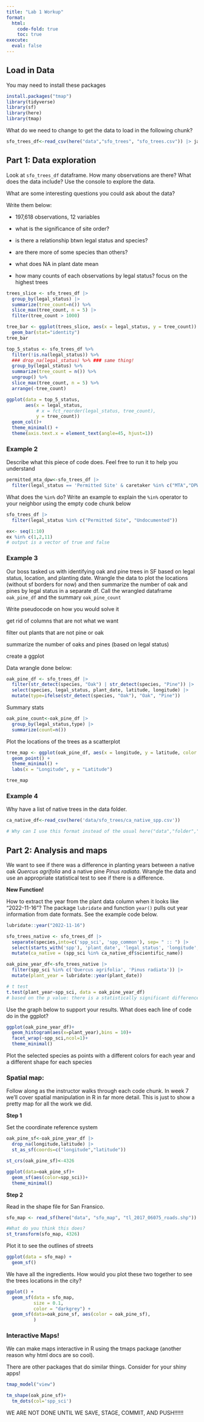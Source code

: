 ```yaml
---
title: "Lab 1 Workup"
format: 
  html: 
    code-fold: true
    toc: true
execute:
  eval: false
---
```


## Load in Data

You may need to install these packages

```r
install.packages("tmap")
library(tidyverse)
library(sf)
library(here)
library(tmap)
```

What do we need to change to get the data to load in the following chunk?

```r
sfo_trees_df<-read_csv(here("data","sfo_trees", "sfo_trees.csv")) |> janitor::clean_names() # "lazy load" - you don't have to load the entire package
```

## Part 1: Data exploration

Look at `sfo_trees_df` dataframe. How many observations are there? What does the data include? Use the console to explore the data.

What are some interesting questions you could ask about the data?

Write them below:

-   197,618 observations, 12 variables

-   what is the significance of site order?

-   is there a relationship btwn legal status and species?

-   are there more of some species than others?

-   what does NA in plant date mean

-   how many counts of each observations by legal status? focus on the highest trees

```r
trees_slice <- sfo_trees_df |> 
  group_by(legal_status) |>
  summarize(tree_count=n()) %>% 
  slice_max(tree_count, n = 5) |>
  filter(tree_count > 1000)

tree_bar <- ggplot(trees_slice, aes(x = legal_status, y = tree_count)) +
  geom_bar(stat="identity")
tree_bar
```

```r
top_5_status <- sfo_trees_df %>% 
  filter(!is.na(legal_status)) %>% 
  ### drop_na(legal_status) %>% ### same thing!
  group_by(legal_status) %>% 
  summarize(tree_count = n()) %>%
  ungroup() %>%
  slice_max(tree_count, n = 5) %>% 
  arrange(-tree_count)

ggplot(data = top_5_status, 
       aes(x = legal_status, 
           # x = fct_reorder(legal_status, tree_count),
           y = tree_count)) 
  geom_col()+
  theme_minimal() +
  theme(axis.text.x = element_text(angle=45, hjust=1))
```

### Example 2

Describe what this piece of code does. Feel free to run it to help you understand

```r
permitted_mta_dpw<-sfo_trees_df |> 
  filter(legal_status == 'Permitted Site' & caretaker %in% c("MTA","DPW"))
```

What does the `%in%` do? Write an example to explain the `%in%` operator to your neighbor using the empty code chunk below

```r
sfo_trees_df |>
  filter(legal_status %in% c("Permitted Site", "Undocumented"))

ex<- seq(1:10)
ex %in% c(1,2,11)
# output is a vector of true and false

```

### Example 3

Our boss tasked us with identifying oak and pine trees in SF based on legal status, location, and planting date. Wrangle the data to plot the locations (without sf borders for now) and then summarize the number of oak and pines by legal status in a separate df. Call the wrangled dataframe `oak_pine_df` and the summary `oak_pine_count`

Write pseudocode on how you would solve it

get rid of columns that are not what we want

filter out plants that are not pine or oak

summarize the number of oaks and pines (based on legal status)

create a ggplot

Data wrangle done below:

```r
oak_pine_df <- sfo_trees_df |>
  filter(str_detect(species, "Oak") | str_detect(species, "Pine")) |>
  select(species, legal_status, plant_date, latitude, longitude) |>
  mutate(type=ifelse(str_detect(species, "Oak"), "Oak", "Pine"))

```

Summary stats

```r
oak_pine_count<-oak_pine_df |> 
  group_by(legal_status,type) |>
  summarize(count=n())
```

Plot the locations of the trees as a scatterplot

```r
tree_map <- ggplot(oak_pine_df, aes(x = longitude, y = latitude, color = type)) +
  geom_point() +
  theme_minimal() +
  labs(x = "Longitude", y = "Latitude")

tree_map
```

### Example 4

Why have a list of native trees in the data folder.

```r
ca_native_df<-read_csv(here('data/sfo_trees/ca_native_spp.csv'))

# Why can I use this format instead of the usual here("data","folder","file")?
```

## Part 2: Analysis and maps

We want to see if there was a difference in planting years between a native oak *Quercus agrifolia* and a native pine *Pinus radiata*. Wrangle the data and use an appropriate statistical test to see if there is a difference.

**New Function!**

How to extract the year from the plant data column when it looks like "2022-11-16"? The package `lubridate` and function `year()` pulls out year information from date formats. See the example code below.

```r
lubridate::year("2022-11-16")
```

```r
sfo_trees_native <- sfo_trees_df |>
  separate(species,into=c('spp_sci', 'spp_common'), sep= " :: ") |>
  select(starts_with('spp'), 'plant_date', 'legal_status', 'longitude', 'latitude') |>
  mutate(ca_native = (spp_sci %in% ca_native_df$scientific_name))
```

```r
oak_pine_year_df<-sfo_trees_native |>
  filter(spp_sci %in% c('Quercus agrifolia', 'Pinus radiata')) |>
  mutate(plant_year = lubridate::year(plant_date))

# t test
t.test(plant_year~spp_sci, data = oak_pine_year_df)
# based on the p value: there is a statistically significant difference in planting year 
```

Use the graph below to support your results. What does each line of code do in the ggplot?

```r
ggplot(oak_pine_year_df)+
  geom_histogram(aes(x=plant_year),bins = 10)+
  facet_wrap(~spp_sci,ncol=1)+
  theme_minimal()
```

Plot the selected species as points with a different colors for each year and a different shape for each species

### Spatial map:

Follow along as the instructor walks through each code chunk. In week 7 we'll cover spatial manipulation in R in far more detail. This is just to show a pretty map for all the work we did.

**Step 1**

Set the coordinate reference system

```r
oak_pine_sf<-oak_pine_year_df |> 
  drop_na(longitude,latitude) |> 
  st_as_sf(coords=c("longitude","latitude"))

st_crs(oak_pine_sf)<-4326

ggplot(data=oak_pine_sf)+
  geom_sf(aes(color=spp_sci))+
  theme_minimal()
```

**Step 2**

Read in the shape file for San Fransico.

```r
sfo_map <- read_sf(here("data", "sfo_map", "tl_2017_06075_roads.shp")) # all spatial data for sf

#What do you think this does?
st_transform(sfo_map, 4326)
```

Plot it to see the outlines of streets

```r
ggplot(data = sfo_map) +
  geom_sf()
```

We have all the ingredients. How would you plot these two together to see the trees locations in the city?

```r
ggplot() +
  geom_sf(data = sfo_map,
          size = 0.1, 
          color = "darkgrey") +
  geom_sf(data=oak_pine_sf, aes(color = oak_pine_sf),
          )
```

### Interactive Maps!

We can make maps interactive in R using the tmaps package (another reason why html docs are so cool).

There are other packages that do similar things. Consider for your shiny apps!

```r
tmap_model("view")

tm_shape(oak_pine_sf)+
  tm_dots(col='spp_sci')
```

WE ARE NOT DONE UNTIL WE SAVE, STAGE, COMMIT, AND PUSH!!!!!!
